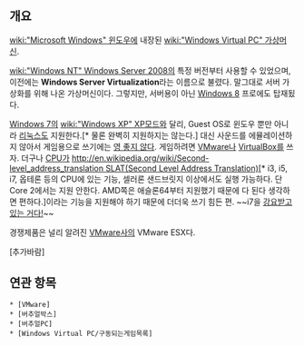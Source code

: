 == 개요 ==
[[wiki:"Microsoft Windows" 윈도우]]에 내장된 [[wiki:"Windows Virtual PC" 가상머신]].

[[wiki:"Windows NT" Windows Server 2008]]의 특정 버전부터 사용할 수 있었으며, 이전에는 '''Windows Server Virtualization'''라는 이름으로 불렸다. 말그대로 서버 가상화를 위해 나온 가상머신이다. 그렇지만, 서버용이 아닌 [[Windows 8]] 프로에도 탑재됬다.

[[Windows 7]]의 [[wiki:"Windows XP" XP]]모드와 달리, Guest OS로 윈도우 뿐만 아니라 [[리눅스]]도 지원한다.[* 물론 완벽히 지원하지는 않는다.] 대신 사운드를 에뮬레이션하지 않아서 게임용으로 쓰기에는 [[영 좋지 않다]]. 게임하려면 [[VMware]]나 [[VirtualBox]]를 쓰자. 더구나 [[CPU]]가 [[http://en.wikipedia.org/wiki/Second-level_address_translation SLAT(Second Level Address Translation)]][* i3, i5, i7, 옵테론 등의 CPU에 있는 기능, 셀러론 샌드브릿지 이상에서도 실행 가능하다. 단 Core 2에서는 지원 안한다. AMD쪽은 애슬론64부터 지원했기 때문에 다 된다 생각하면 편하다.]이라는 기능을 지원해야 하기 때문에 더더욱 쓰기 힘든 편. ~~i7을 [[강요받고 있는 거다!]]~~

경쟁제품은 널리 알려진 [[VMware]]사의 VMware ESX다.

[추가바람]

== 연관 항목 ==

 * [VMware]
 * [버추얼박스]
 * [버추얼PC]
 * [Windows Virtual PC/구동되는게임목록]
